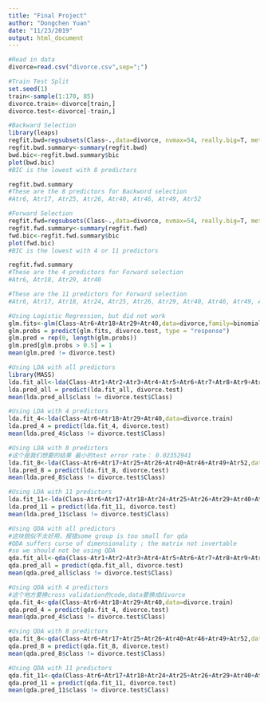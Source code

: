```yaml
---
title: "Final Project"
author: "Dongchen Yuan"
date: "11/23/2019"
output: html_document
---
```


```r
#Read in data
divorce=read.csv("divorce.csv",sep=";")
```
```r
#Train Test Split
set.seed(1)
train<-sample(1:170, 85)
divorce.train<-divorce[train,]
divorce.test<-divorce[-train,]
```


```r
#Backward Selection
library(leaps)
regfit.bwd=regsubsets(Class~.,data=divorce, nvmax=54, really.big=T, method= "backward")
regfit.bwd.summary<-summary(regfit.bwd)
bwd.bic<-regfit.bwd.summary$bic
plot(bwd.bic)
#BIC is the lowest with 8 predictors
```
```r
regfit.bwd.summary
#These are the 8 predictors for Backword selection
#Atr6, Atr17, Atr25, Atr26, Atr40, Atr46, Atr49, Atr52
```

```r
#Forward Selection
regfit.fwd=regsubsets(Class~.,data=divorce, nvmax=54, really.big=T, method= "forward")
regfit.fwd.summary<-summary(regfit.fwd)
fwd.bic<-regfit.fwd.summary$bic
plot(fwd.bic)
#BIC is the lowest with 4 or 11 predictors
```
```r
regfit.fwd.summary
#These are the 4 predictors for Forward selection
#Atr6, Atr18, Atr29, Atr40

#These are the 11 predictors for Forward selection
#Atr6, Atr17, Atr18, Atr24, Atr25, Atr26, Atr29, Atr40, Atr46, Atr49, Atr52
```

```r
#Using Logistic Regression, but did not work
glm.fits<-glm(Class~Atr6+Atr18+Atr29+Atr40,data=divorce,family=binomial)
glm.probs = predict(glm.fits, divorce.test, type = "response") 
glm.pred = rep(0, length(glm.probs))
glm.pred[glm.probs > 0.5] = 1
mean(glm.pred != divorce.test)
```

```r
#Using LDA with all predictors
library(MASS)
lda.fit_all<-lda(Class~Atr1+Atr2+Atr3+Atr4+Atr5+Atr6+Atr7+Atr8+Atr9+Atr10+Atr11+Atr12+Atr13+Atr14+Atr15+Atr16+Atr17+Atr18+Atr19+Atr20+Atr21+Atr22+Atr23+Atr24+Atr25+Atr26+Atr27+Atr28+Atr29+Atr30+Atr31+Atr32+Atr33+Atr34+Atr35+Atr36+Atr37+Atr38+Atr39+Atr40+Atr41+Atr42+Atr43+Atr44+Atr45+Atr46+Atr47+Atr48+Atr49+Atr50+Atr51+Atr52+Atr53+Atr54,data=divorce.train)
lda.pred_all = predict(lda.fit_all, divorce.test) 
mean(lda.pred_all$class != divorce.test$Class)
```

```r
#Using LDA with 4 predictors
lda.fit_4<-lda(Class~Atr6+Atr18+Atr29+Atr40,data=divorce.train)
lda.pred_4 = predict(lda.fit_4, divorce.test) 
mean(lda.pred_4$class != divorce.test$Class)
```
```r
#Using LDA with 8 predictors
#这个是我们想要的结果 最小的test error rate： 0.02352941
lda.fit_8<-lda(Class~Atr6+Atr17+Atr25+Atr26+Atr40+Atr46+Atr49+Atr52,data=divorce.train)
lda.pred_8 = predict(lda.fit_8, divorce.test) 
mean(lda.pred_8$class != divorce.test$Class)
```

```r
#Using LDA with 11 predictors
lda.fit_11<-lda(Class~Atr6+Atr17+Atr18+Atr24+Atr25+Atr26+Atr29+Atr40+Atr46+Atr49+Atr52,data=divorce.train)
lda.pred_11 = predict(lda.fit_11, divorce.test) 
mean(lda.pred_11$class != divorce.test$Class)
```

```r
#Using QDA with all predictors
#这块貌似不太好用，报错some group is too small for qda
#QDA suffers curse of dimensionality ; the matrix not invertable
#so we should not be using QDA 
qda.fit_all<-qda(Class~Atr1+Atr2+Atr3+Atr4+Atr5+Atr6+Atr7+Atr8+Atr9+Atr10+Atr11+Atr12+Atr13+Atr14+Atr15+Atr16+Atr17+Atr18+Atr19+Atr20+Atr21+Atr22+Atr23+Atr24+Atr25+Atr26+Atr27+Atr28+Atr29+Atr30+Atr31+Atr32+Atr33+Atr34+Atr35+Atr36+Atr37+Atr38+Atr39+Atr40+Atr41+Atr42+Atr43+Atr44+Atr45+Atr46+Atr47+Atr48+Atr49+Atr50+Atr51+Atr52+Atr53+Atr54,data=divorce.train)
qda.pred_all = predict(qda.fit_all, divorce.test) 
mean(qda.pred_all$class != divorce.test$Class)
```

```r
#Using QDA with 4 predictors
#这个地方要换cross validation的code,data要换成divorce
qda.fit_4<-qda(Class~Atr6+Atr18+Atr29+Atr40,data=divorce.train)
qda.pred_4 = predict(qda.fit_4, divorce.test) 
mean(qda.pred_4$class != divorce.test$Class)
```

```r
#Using QDA with 8 predictors
qda.fit_8<-qda(Class~Atr6+Atr17+Atr25+Atr26+Atr40+Atr46+Atr49+Atr52,data=divorce.train)
qda.pred_8 = predict(qda.fit_8, divorce.test) 
mean(qda.pred_8$class != divorce.test$Class)
```
```r
#Using QDA with 11 predictors
qda.fit_11<-qda(Class~Atr6+Atr17+Atr18+Atr24+Atr25+Atr26+Atr29+Atr40+Atr46+Atr49+Atr52,data=divorce.train)
qda.pred_11 = predict(qda.fit_11, divorce.test) 
mean(qda.pred_11$class != divorce.test$Class)
```
